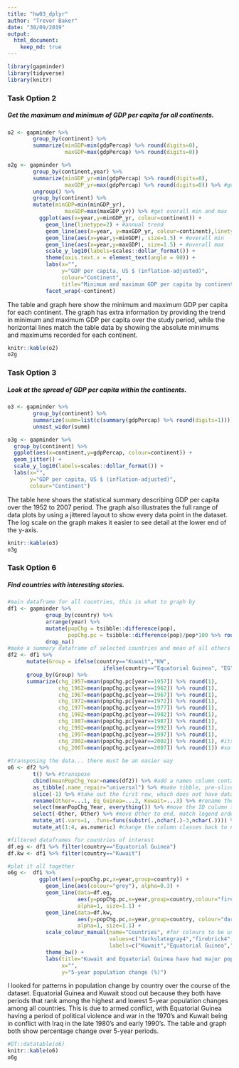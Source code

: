 ```yaml
---
title: "hw03_dplyr"
author: "Trevor Baker"
date: "30/09/2019"
output: 
  html_document:
    keep_md: true
---
```

<!--This is to set up the two-column and clearer output formats-->
<style type="text/css">
.twoC {width: 100%}
.clearer {clear: both}
.twoC .table {max-width: 50%; float: right}
.twoC img {max-width: 50%; float: left}
</style>

```r

library(gapminder)
library(tidyverse)
library(knitr)

```


### Task Option 2
##### Get the maximum and minimum of GDP per capita for all continents.

<div class="twoC">
```r
o2 <- gapminder %>%
        group_by(continent) %>%
        summarize(minGDP=min(gdpPercap) %>% round(digits=0),
                  maxGDP=max(gdpPercap) %>% round(digits=0))
```

```r
o2g <- gapminder %>%
        group_by(continent,year) %>%
        summarize(minGDP_yr=min(gdpPercap) %>% round(digits=0),
                  maxGDP_yr=max(gdpPercap) %>% round(digits=0)) %>% #get annual min and max
        ungroup() %>%
        group_by(continent) %>%
        mutate(minGDP=min(minGDP_yr),
                  maxGDP=max(maxGDP_yr)) %>% #get overall min and max
          ggplot(aes(x=year,y=minGDP_yr, colour=continent)) +
            geom_line(linetype=2) + #annual trend
            geom_line(aes(x=year, y=maxGDP_yr, colour=continent),linetype=2) + #annual trend
            geom_line(aes(x=year,y=minGDP), size=1.5) + #overall min
            geom_line(aes(x=year,y=maxGDP), size=1.5) + #overall max
            scale_y_log10(labels=scales::dollar_format()) +
            theme(axis.text.x = element_text(angle = 90)) +
            labs(x="",
                 y="GDP per capita, US $ (inflation-adjusted)",
                 colour="Continent",
                 title="Minimum and maximum GDP per capita by continent, 1952 to 2007") +
            facet_wrap(~continent)

```

The table and graph here show the minimum and maximum GDP per capita for each continent. The graph has extra information by providing the trend in minimum and maximum GDP per capita over the study period, while the horizontal lines match the table data by showing the absolute minimums and maximums recorded for each continent.

<div class="twoC">
```r

knitr::kable(o2)
o2g

```
</div>
<div class="clearer"></div>



### Task Option 3
##### Look at the spread of GDP per capita within the continents.


```r

o3 <- gapminder %>%
        group_by(continent) %>%
        summarize(summ=list(c(summary(gdpPercap) %>% round(digits=1)))) %>%
        unnest_wider(summ)

```


```r

o3g <- gapminder %>%
  group_by(continent) %>%
  ggplot(aes(x=continent,y=gdpPercap, colour=continent)) +
  geom_jitter() +
  scale_y_log10(labels=scales::dollar_format()) +
  labs(x="",
       y="GDP per capita, US $ (inflation-adjusted)",
       colour="Continent")

```

The table here shows the statistical summary describing GDP per capita over the 1952 to 2007 period. The graph also illustrates the full range of data plots by using a jittered layout to show every data point in the dataset. The log scale on the graph makes it easier to see detail at the lower end of the y-axis.

<div class="twoC">
```r

knitr::kable(o3)
o3g

```
</div>
<div class="clearer"></div>



### Task Option 6
##### Find countries with interesting stories.

```r

#main dataframe for all countries, this is what to graph by
df1 <- gapminder %>%
            group_by(country) %>%
            arrange(year) %>%
            mutate(popChg = tsibble::difference(pop),
                   popChg.pc = tsibble::difference(pop)/pop*100 %>% round(digits=1)) %>%
            drop_na() 
#make a summary dataframe of selected countries and mean of all others
df2 <- df1 %>%
      mutate(Group = ifelse(country=="Kuwait","KW", 
                              ifelse(country=="Equatorial Guinea", "EG", "All"))) %>%
      group_by(Group) %>%
      summarize(chg_1957=mean(popChg.pc[year==1957]) %>% round(1),
                chg_1962=mean(popChg.pc[year==1962]) %>% round(1),
                chg_1967=mean(popChg.pc[year==1967]) %>% round(1),
                chg_1972=mean(popChg.pc[year==1972]) %>% round(1),
                chg_1977=mean(popChg.pc[year==1977]) %>% round(1),
                chg_1982=mean(popChg.pc[year==1982]) %>% round(1),
                chg_1987=mean(popChg.pc[year==1987]) %>% round(1),
                chg_1992=mean(popChg.pc[year==1992]) %>% round(1),
                chg_1997=mean(popChg.pc[year==1997]) %>% round(1),
                chg_2002=mean(popChg.pc[year==2002]) %>% round(1), #its too wide for side-by-side
                chg_2007=mean(popChg.pc[year==2007]) %>% round(1)) #so must transpose below
    
#transposing the data... there must be an easier way
o6 <- df2 %>%
        t() %>% #transpose
        cbind(meanPopChg_Year=names(df2)) %>% #add a names column containing the years
        as_tibble(.name_repair="universal") %>% #make tibble, pre-slice because slice only works on tibble
        slice(-1) %>% #take out the first row, which does not have data
        rename(Other=...1, Eq_Guinea=...2, Kuwait=...3) %>% #rename the other columns
        select(meanPopChg_Year, everything()) %>% #move the ID column to the left
        select(-Other, Other) %>% #move Other to end, match legend order
        mutate_at(.vars=1, .funs=funs(substr(.,nchar(.)-3,nchar(.)))) %>% #keep just the year
        mutate_at(1:4, as.numeric) #change the column classes back to numeric

```

```r


#filtered dataframes for countries of interest
df.eg <- df1 %>% filter(country=="Equatorial Guinea")
df.kw <- df1 %>% filter(country=="Kuwait")

#plot it all together
o6g <-  df1 %>%
          ggplot(aes(y=popChg.pc,x=year,group=country)) +
            geom_line(aes(colour="grey"), alpha=0.3) +
            geom_line(data=df.eg, 
                      aes(y=popChg.pc,x=year,group=country,colour="firebrick4"),  
                      alpha=1, size=1.1) +
            geom_line(data=df.kw, 
                      aes(y=popChg.pc,x=year,group=country, colour="darkslategray4"), 
                      alpha=1, size=1.1) +
            scale_colour_manual(name="Countries", #for colours to be used in legend they need to be called in aes() within geom() functions
                                values=c("darkslategray4","firebrick4","grey"), #order apprently needs to be in reverse of when called
                                labels=c("Kuwait","Equatorial Guinea","Other")) + 
            theme_bw() +
            labs(title="Kuwait and Equatorial Guinea have had major population \n fluctuations due to armed conflict",
                 x="",
                 y="5-year population change (%)")
```

I looked for patterns in population change by country over the course of the dataset. Equatorial Guinea and Kuwait stood out because they both have periods that rank among the highest and lowest 5-year population changes among all countries. This is due to armed conflict, with Equatorial Guinea having a period of political violence and war in the 1970's and Kuwait being in conflict with Iraq in the late 1980's and early 1990's. The table and graph both show percentage change over 5-year periods.

<div class="twoC">
```r
#DT::datatable(o6)
knitr::kable(o6)
o6g

```
</div>
<div class="clearer"></div>

